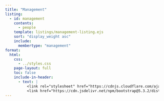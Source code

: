 ```yaml
---
title: "Management"
listing:
  - id: management
    contents: 
      - people
    template: listings/management-listing.ejs
    sort: "display_weight asc"
    include: 
      membertype: "management"
format: 
  html:
    css: 
      - ../styles.css
    page-layout: full
    toc: false
    include-in-header: 
      - text: |
          <link rel="stylesheet" href="https://cdnjs.cloudflare.com/ajax/libs/font-awesome/6.7.2/css/all.min.css">
          <link href="https://cdn.jsdelivr.net/npm/bootstrap@5.3.2/dist/css/bootstrap.min.css" rel="stylesheet">
---
```


::: {#management markdown="0"}
:::


<!-- 
```{=html}





<div class="card mb-3">
  <h4 class="card-header">
    Managing Director of Open Science Center
  </h4>
  <div class="row g-0">
    <div class="col-md-3 d-flex justify-content-center align-items-center">
      <a href="people/felix_example.qmd">
        <img src="/people/images/felix.jpeg" class="profile-image" alt="...">
      </a>
    </div>
    <div class="col-md-1 d-flex flex-row flex-md-column justify-content-center align-items-center gap-3">
      <a href="https://linkedin.com" target="_blank" class="d-inline-block" aria-label="LinkedIn">
        <i class="fa-brands fa-linkedin fa-2xl" aria-hidden="true"></i>
      </a>
      <a href="https://github.com" target="_blank" class="d-inline-block" aria-label="GitHub">
        <i class="fa-brands fa-github fa-2xl" aria-hidden="true"></i>
      </a>
      <a href="https://bluesky.com" target="_blank" class="d-inline-block" aria-label="Bluesky">
        <i class="fa-brands fa-bluesky fa-2xl" aria-hidden="true"></i>
      </a>
      <a href="https://orcid.org" target="_blank" class="d-inline-block" aria-label="ORCID">
        <i class="fa-brands fa-orcid fa-2xl" aria-hidden="true"></i>
      </a>
    </div>
    <div class="col-md-8">
      <div class="card-body">
        <h4 class="card-title" >Felix Schönbrodt</h4>
        <div class="d-flex justify-content-between align-items-center">
          <h5 class="card-subtitle mb-0">Prof. Dr.</h5>
          <h5 class="mb-0">LMU Psychology</h5>
        </div>
        <p class="card-text">Professor at the Department of Psychology, Ludwig-Maximilians-Universität München, Germany. Managing director of the LMU Open Science Center and board member of the META-REP priority program ("A meta-scientific research program to analyse and optimise replicability in the behavioral, social, and cognitive Sciences"). Interested in Open Science, Metascience, implicit motives, machine learning, responsible research assessment (CoARA), solarpunk, piano, and cooking.</p>
        <a href="people/felix_example.qmd" class="btn btn-primary">Read More!</a>

      </div>
    </div>
  </div>
</div>


<div class="card mb-3">
  <h4 class="card-header">
    Scientific Coordinator
  </h4>
  <div class="row g-0">
    <div class="col-md-3 d-flex justify-content-center align-items-center">
      <a href="people/malika_ihle.qmd">
        <img src="/people/images/malika.jpeg" class="profile-image" alt="...">
      </a>
    </div>
    <div class="col-md-1 d-flex flex-row flex-md-column justify-content-center align-items-center gap-3">
      <a href="https://linkedin.com" target="_blank" class="d-inline-block" aria-label="LinkedIn">
        <i class="fa-brands fa-linkedin fa-2xl" aria-hidden="true"></i>
      </a>
      <a href="https://github.com" target="_blank" class="d-inline-block" aria-label="GitHub">
        <i class="fa-brands fa-github fa-2xl" aria-hidden="true"></i>
      </a>
      <a href="https://bluesky.com" target="_blank" class="d-inline-block" aria-label="Bluesky">
        <i class="fa-brands fa-bluesky fa-2xl" aria-hidden="true"></i>
      </a>
      <a href="https://orcid.org" target="_blank" class="d-inline-block" aria-label="ORCID">
        <i class="fa-brands fa-orcid fa-2xl" aria-hidden="true"></i>
      </a>
    </div>
    <div class="col-md-8">
      <div class="card-body">
        <h4 class="card-title" >Malika Ihle</h4>
        <div class="d-flex justify-content-between align-items-center">
          <h5 class="card-subtitle mb-0">Dr.</h5>
          <h5 class="mb-0">LMU OSC</h5>
        </div>
        <p class="card-text">Malika Ihle is the LMU Open Science Center Coordinator, supporting the scientific board in developing a comprehensive approach to open research that extends across all disciplines, using both bottom-up and top-down strategies. Her role is to provide peer-to-peer training and develop an open research curriculum, coordinate grassroots initiatives and organise various events such as seminars and conferences, support meta-research collaborations, liaise with local, national (e.g. the German Reproducibility Network (GRN)), and international stakeholders to inform the design of incentives and policies, and co-develop a strategic plan to make the LMU Open Science Center a sustainable entity.</p>
        <a href="people/felix_example.qmd" class="btn btn-primary">Read More!</a>

      </div>
    </div>
  </div>
</div>

``` -->